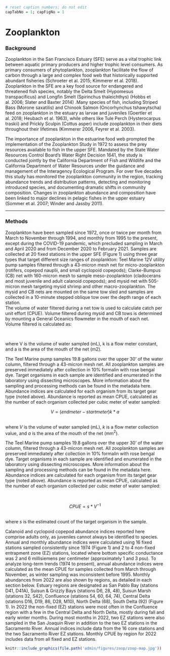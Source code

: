 ```r
# reset caption numbers; do not edit
capTabNo = 1; capFigNo = 1
```

# Zooplankton {#zoop}

### Background {.unlisted .unnumbered}

Zooplankton in the San Francisco Estuary (SFE) serve as a vital trophic link between aquatic primary producers and higher trophic level consumers. As primary consumers of phytoplankton, zooplankton facilitate the flow of carbon through a large and complex food web that historically supported abundant fisheries (Schroeter et al. 2015; Kimmerer et al. 2018). Zooplankton in the SFE are a key food source for endangered and threatened fish species, notably the Delta Smelt (Hypomesus transpacificus) and Longfin Smelt (Spirinchus thaleichthys) (Hobbs et al. 2006; Slater and Baxter 2014) .Many species of fish, including Striped Bass (Morone saxatilis) and Chinook Salmon (Oncorhynchus tshawytscha) feed on zooplankton in the estuary as larvae and juveniles (Goertler et al. 2018; Heubach et al. 1963), while others like Tule Perch (Hysterocarpus traskii) and Prickly Sculpin (Cottus asper) include zooplankton in their diets throughout their lifetimes (Kimmerer 2006, Feyrer et al. 2003). 

The importance of zooplankton in the estuarine food web prompted the implementation of the Zooplankton Study in 1972 to assess the prey resources available to fish in the upper SFE. Mandated by the State Water Resources Control Board’s Water Right Decision 1641, the study is conducted jointly by the California Department of Fish and Wildlife and the California Department of Water Resources under the guidance and management of the Interagency Ecological Program. For over five decades this study has monitored the zooplankton community in the region, tracking abundance trends and distribution patterns, detecting and monitoring introduced species, and documenting dramatic shifts in community composition. Changes in zooplankton abundance and composition have been linked to major declines in pelagic fishes in the upper estuary (Sommer et al. 2007; Winder and Jassby 2011).


------------------------------------------------------------------------

### Methods {.unlisted .unnumbered}

Zooplankton have been sampled since 1972, once or twice per month from March to November through 1994, and monthly from 1995 to the present, except during the COVID-19 pandemic, which precluded sampling in March and April 2020 and from December 2020 to February 2021.  Samples are collected at 20 fixed stations in the upper SFE (Figure 1) using three gear types that target different size ranges of zooplankton: Teel Marine 12V utility pump samples filtered through a 43-micron mesh net for micro-zooplankton (rotifers, copepod nauplii, and small cyclopoid copepods); Clarke-Bumpus (CB) net with 160-micron mesh to sample meso-zooplankton (cladocerans and most juvenile and adult calanoid copepods); and mysid net with 505-micron mesh targeting mysid shrimp and other macro-zooplankton. The mysid and CB nets are mounted on the same tow sled and samples are collected in a 10-minute stepped oblique tow over the depth range of each station.  
The volume of water filtered during a net tow is used to calculate catch per unit effort (CPUE).  Volume filtered during mysid and CB tows is determined by mounting a General Oceanics flowmeter in the mouth of each net.  Volume filtered is calculated as:

<br>

<!-- This section writes out a formula. If the text needs to be modified, let Sarah know. -->

<head>

<meta charset="utf-8">

<meta name="viewport" content="width=device-width">

```{=html}
<script src="https://polyfill.io/v3/polyfill.min.js?features=es6"></script>
```
```{=html}
<script id="MathJax-script" async
          src="https://cdn.jsdelivr.net/npm/mathjax@3.0.1/es5/tex-mml-chtml.js">
  </script>
```
</head>

<body>

<p>

where V is the volume of water sampled (mL), k is a flow meter constant, and a is the area of the mouth of the net (m2).

The Teel Marine pump samples 19.8 gallons over the upper 30’ of the water column, filtered through a 43-micron mesh net. All zooplankton samples are preserved immediately after collection in 10% formalin with rose bengal dye. Target organisms in each sample are identified and enumerated in the laboratory using dissecting microscopes. More information about the sampling and processing methods can be found in the metadata here.
Abundance indices are calculated for each organism from its target gear type (noted above).  Abundance is reported as mean CPUE, calculated as the number of each organism collected per cubic meter of water sampled:
<br>

<center>$V = (end meter - startmeter)k*a$</center>

<br> where $V$ is the volume of water sampled (mL), $k$ is a flow meter collection value, and $a$ is the area of the mouth of the net (mm$^2$).

</p>

</body>

<!-- back to normal text -->

The Teel Marine pump samples 19.8 gallons over the upper 30’ of the water column, filtered through a 43-micron mesh net. All zooplankton samples are preserved immediately after collection in 10% formalin with rose bengal dye. Target organisms in each sample are identified and enumerated in the laboratory using dissecting microscopes. More information about the sampling and processing methods can be found in the metadata here.
Abundance indices are calculated for each organism from its target gear type (noted above).  Abundance is reported as mean CPUE, calculated as the number of each organism collected per cubic meter of water sampled:

<!-- This section writes out a formula. If the text needs to be modified, let Sarah know. -->

<head>

<meta charset="utf-8">

<meta name="viewport" content="width=device-width">

```{=html}
<script src="https://polyfill.io/v3/polyfill.min.js?features=es6"></script>
```
```{=html}
<script id="MathJax-script" async
          src="https://cdn.jsdelivr.net/npm/mathjax@3.0.1/es5/tex-mml-chtml.js">
  </script>
```
</head>

<body>

<p>

<br>

<center>$CPUE=s*V^{-1}$</center>

<br> where $s$ is the estimated count of the target organism in the sample.

</p>

</body>

<!-- back to normal text -->

Calanoid and cyclopoid copepod abundance indices reported here comprise adults only, as juveniles cannot always be identified to species. Annual and monthly abundance indices were calculated using 16 fixed stations sampled consistently since 1974 (Figure 1) and 2 to 4 non-fixed entrapment zone (EZ) stations, located where bottom specific conductance was 2 and 6 millisiemens per centimeter (approximately 1 and 3 psu).
To analyze long-term trends (1974 to present), annual abundance indices were calculated as the mean CPUE for samples collected from March through November, as winter sampling was inconsistent before 1995. Monthly abundances from 2022 are also shown by regions, as detailed in each section below. Estuary regions are designated as San Pablo Bay (stations D41, D41A), Suisun & Grizzly Bays (stations D6, 28, 48), Suisun Marsh (stations 32, S42), Confluence (stations 54, 60, 64, 74), Central Delta (stations D16, D19, 86, D28, M10), North Delta (68), South Delta (92) (Figure 1).  In 2022 the non-fixed (EZ) stations were most often in the Confluence region with a few in the Central Delta and North Delta, mostly during fall and early winter months.  During most months in 2022, two EZ stations were also sampled in the San Joaquin River in addition to the two EZ stations in the Sacramento River.  Annual indices include data from the 16 core stations and the two Sacramento River EZ stations. Monthly CPUE by region for 2022 includes data from all fixed and EZ stations.

```r
knitr::include_graphics(file.path('admin/figures/zoop/zoop-map.jpg'))
```
